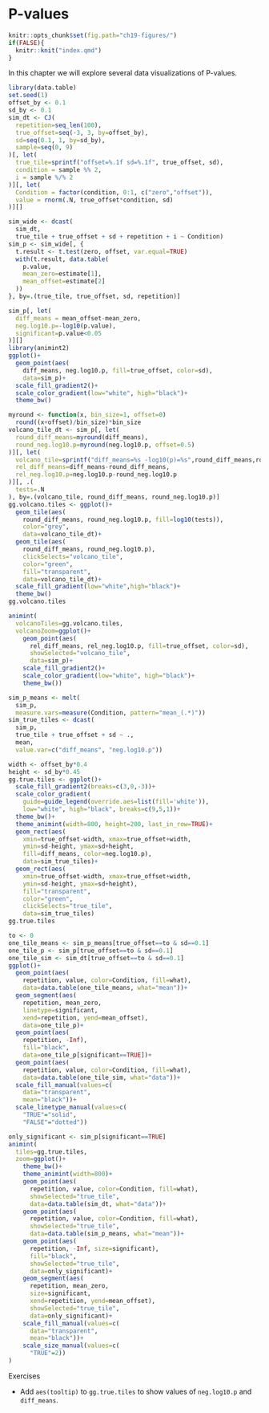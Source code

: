 # P-values

```r
knitr::opts_chunk$set(fig.path="ch19-figures/")
if(FALSE){
  knitr::knit("index.qmd")
}
```

In this chapter we will explore several data visualizations of P-values.

```r
library(data.table)
set.seed(1)
offset_by <- 0.1
sd_by <- 0.1
sim_dt <- CJ(
  repetition=seq_len(100),
  true_offset=seq(-3, 3, by=offset_by),
  sd=seq(0.1, 1, by=sd_by),
  sample=seq(0, 9)
)[, let(
  true_tile=sprintf("offset=%.1f sd=%.1f", true_offset, sd),
  condition = sample %% 2,
  i = sample %/% 2
)][, let(
  Condition = factor(condition, 0:1, c("zero","offset")),
  value = rnorm(.N, true_offset*condition, sd)
)][]

sim_wide <- dcast(
  sim_dt,
  true_tile + true_offset + sd + repetition + i ~ Condition)
sim_p <- sim_wide[, {
  t.result <- t.test(zero, offset, var.equal=TRUE)
  with(t.result, data.table(
    p.value,
    mean_zero=estimate[1],
    mean_offset=estimate[2]
  ))
}, by=.(true_tile, true_offset, sd, repetition)]

sim_p[, let(
  diff_means = mean_offset-mean_zero,
  neg.log10.p=-log10(p.value),
  significant=p.value<0.05
)][]
library(animint2)
ggplot()+
  geom_point(aes(
    diff_means, neg.log10.p, fill=true_offset, color=sd),
    data=sim_p)+
  scale_fill_gradient2()+
  scale_color_gradient(low="white", high="black")+
  theme_bw()

myround <- function(x, bin_size=1, offset=0)
  round((x+offset)/bin_size)*bin_size
volcano_tile_dt <- sim_p[, let(
  round_diff_means=myround(diff_means),
  round_neg.log10.p=myround(neg.log10.p, offset=0.5)
)][, let(
  volcano_tile=sprintf("diff_means=%s -log10(p)=%s",round_diff_means,round_neg.log10.p),
  rel_diff_means=diff_means-round_diff_means,
  rel_neg.log10.p=neg.log10.p-round_neg.log10.p
)][, .(
  tests=.N
), by=.(volcano_tile, round_diff_means, round_neg.log10.p)]
gg.volcano.tiles <- ggplot()+
  geom_tile(aes(
    round_diff_means, round_neg.log10.p, fill=log10(tests)),
    color="grey",
    data=volcano_tile_dt)+
  geom_tile(aes(
    round_diff_means, round_neg.log10.p),
    clickSelects="volcano_tile",
    color="green",
    fill="transparent",
    data=volcano_tile_dt)+
  scale_fill_gradient(low="white",high="black")+
  theme_bw()
gg.volcano.tiles
```

```r
animint(
  volcanoTiles=gg.volcano.tiles,
  volcanoZoom=ggplot()+
    geom_point(aes(
      rel_diff_means, rel_neg.log10.p, fill=true_offset, color=sd),
      showSelected="volcano_tile",
      data=sim_p)+
    scale_fill_gradient2()+
    scale_color_gradient(low="white", high="black")+
    theme_bw())
```

```r
sim_p_means <- melt(
  sim_p,
  measure.vars=measure(Condition, pattern="mean_(.*)"))
sim_true_tiles <- dcast(
  sim_p,
  true_tile + true_offset + sd ~ .,
  mean,
  value.var=c("diff_means", "neg.log10.p"))

width <- offset_by*0.4
height <- sd_by*0.45
gg.true.tiles <- ggplot()+
  scale_fill_gradient2(breaks=c(3,0,-3))+
  scale_color_gradient(
    guide=guide_legend(override.aes=list(fill='white')),
    low="white", high="black", breaks=c(9,5,1))+
  theme_bw()+
  theme_animint(width=800, height=200, last_in_row=TRUE)+
  geom_rect(aes(
    xmin=true_offset-width, xmax=true_offset+width,
    ymin=sd-height, ymax=sd+height,
    fill=diff_means, color=neg.log10.p),
    data=sim_true_tiles)+
  geom_rect(aes(
    xmin=true_offset-width, xmax=true_offset+width,
    ymin=sd-height, ymax=sd+height),
    fill="transparent",
    color="green",
    clickSelects="true_tile",
    data=sim_true_tiles)
gg.true.tiles
```

```r
to <- 0
one_tile_means <- sim_p_means[true_offset==to & sd==0.1]
one_tile_p <- sim_p[true_offset==to & sd==0.1]
one_tile_sim <- sim_dt[true_offset==to & sd==0.1]
ggplot()+
  geom_point(aes(
    repetition, value, color=Condition, fill=what),
    data=data.table(one_tile_means, what="mean"))+
  geom_segment(aes(
    repetition, mean_zero,
    linetype=significant,
    xend=repetition, yend=mean_offset),
    data=one_tile_p)+
  geom_point(aes(
    repetition, -Inf),
    fill="black",
    data=one_tile_p[significant==TRUE])+
  geom_point(aes(
    repetition, value, color=Condition, fill=what),
    data=data.table(one_tile_sim, what="data"))+
  scale_fill_manual(values=c(
    data="transparent",
    mean="black"))+
  scale_linetype_manual(values=c(
    "TRUE"="solid",
    "FALSE"="dotted"))
```


```r
only_significant <- sim_p[significant==TRUE]
animint(
  tiles=gg.true.tiles,
  zoom=ggplot()+
    theme_bw()+
    theme_animint(width=800)+
    geom_point(aes(
      repetition, value, color=Condition, fill=what),
      showSelected="true_tile",
      data=data.table(sim_dt, what="data"))+
    geom_point(aes(
      repetition, value, color=Condition, fill=what),
      showSelected="true_tile",
      data=data.table(sim_p_means, what="mean"))+
    geom_point(aes(
      repetition, -Inf, size=significant),
      fill="black",
      showSelected="true_tile",
      data=only_significant)+
    geom_segment(aes(
      repetition, mean_zero,
      size=significant,
      xend=repetition, yend=mean_offset),
      showSelected="true_tile",
      data=only_significant)+
    scale_fill_manual(values=c(
      data="transparent",
      mean="black"))+
    scale_size_manual(values=c(
      "TRUE"=2))
)
```

Exercises

* Add `aes(tooltip)` to `gg.true.tiles` to show values of `neg.log10.p` and `diff_means`.
